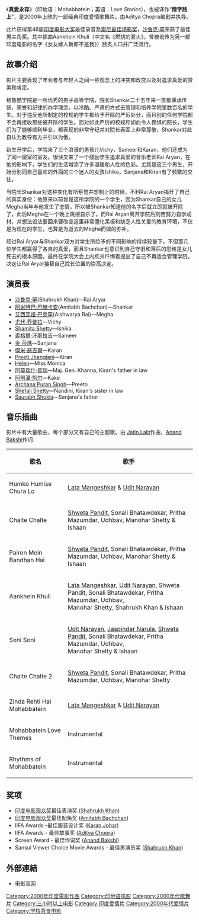 {{primarysources|time=2010-11-10T02:51:20+00:00}}
{{Infobox Film | name = 真愛永存
 | original_name = Mohabbatein
 | image =  Mohabbatein.jpg  
 | caption = 
 | director = [[Aditya_Chopra|Aditya Chopra]]
 | producer = [[Yash_Chopra|Yash Chopra]]
 | writer = [[Aditya_Chopra|Aditya Chopra]] 
 | starring = [[Shahrukh_Khan|Shahrukh Khan]]<br>[[Amitabh_Bachchan|Amitabh Bachchan]]<br>[[Aishwarya_Rai|Aishwarya Rai]]
 | music = Jatin-Lalit
 | cinematography = 
 | editing =[[V.V._Karnik|V.V. Karnik]]<br />[[Singh_Taranjeet|Singh Taranjeet]]
 | production_company = Yash Raj Films Pvt. Ltd.
 | distributor = Bodega Films
 | released =  2000年10月27日（印度）
 | runtime = 216分鐘
 | country = [[印度|印度]]
 | language = [[印地語|印地語]]
 | budget =  
 | preceded_by = 
 | followed_by = 
 | imdb_id = 0213890
}}
《'''真愛永存'''》（印地语：Mohabbatein；英语：''Love Stories''），也被译作“'''情字路上'''”，是2000年上映的一部经典印度爱情歌舞片。由Aditya Chopra编剧并执导。

此片获得第46届[[印度电影大奖|印度电影大奖]]最佳录音及[[索尼最佳场影奖|索尼最佳场影奖]]，[[沙鲁克·罕|沙鲁克·罕]]荣获了最佳男主角奖。其中插曲Aankhein Khuli（中文名《燃烧的爱火》，曾被讹传为另一部印度电影的名字《女友嫁人新郎不是我》）脍炙人口并广泛流行。

== 故事介绍 ==
影片主要表现了年长者与年轻人之间一些观念上的冲突和改变以及对追求真爱的赞美和肯定。

格鲁酷学院是一所优秀的男子高等学院，院长Shankar二十五年来一直都秉承传统，荣誉和纪律的办学理念，以冷酷、严肃的方式去管理和培养学院里数百名的学生。对于违反他所制定的校规的学生都给予开除的严厉处分，而且别的任何学院都不会再接收那些被开除的学生。面对如此严厉的校规和如此令人畏惧的院长，学生们为了能够顺利毕业，都表现的非常守纪并对院长表面上非常尊敬，Shankar对此自认为教导有方并引以为傲。

新生开学后，学院来了三个浪漫的男孩儿Vichy，Sameer和Karan，他们还成为了同一寝室的室友。很快又来了一个鼓励学生追求真爱的音乐老师Rai Aryan，在他的影响下，学生们的生活增添了许多温暖和人性的色彩。尤其是这三个男生，开始分别同自己喜欢的外面的三个迷人的女孩Ishika，Sanjana和Kiran有了频繁的交往。

当院长Shankar对这种变化有所察觉并想制止的时候，不料Rai Aryan揭开了自己的真实身份：他原来以前曾是这所学院的一个学生，因为Shankar自己的女儿Megha当年与他发生了恋情，所以被Shankar知道他的名字后就立即就被开除了，此后Megha在一个晚上跳楼自杀了。而Rai Aryan离开学院后刻苦努力自学成材，并想法设法要回来要改变这里非常僵化呆板和缺乏人性关爱的教育环境，不仅是为现在的学生，也算是为逝去的Megha而做的弥补。

经过Rai Aryar与Shankar双方对学生所给予的不同影响的持续较量下，不但那几位学生都赢得了各自的真爱，而且Shankar也意识到自己守旧和落后的思维是女儿死去的根本原因，最终在学院大会上内疚并忏悔着提出了自己不再适合管理学院，决定让Rai Aryar接替自己院长位置的崇高决定。

== 演员表 ==
*[[沙鲁克·罕|沙鲁克·罕]](Shahrukh Khan)—Rai Aryar
*[[阿米特巴·巴赫卡安|阿米特巴·巴赫卡安]](Amitabh Bachchan)—Shankar
*[[艾西瓦娅·巴克罕|艾西瓦娅·巴克罕]](Aishwarya Rai)—Megha
*[[尤代·乔普拉|尤代·乔普拉]]—Vichy
*[[Shamita_Shetty|Shamita Shetty]]—Ishika
*[[裘格爾·汗斯拉吉|裘格爾·汗斯拉吉]]—Sameer
*[[金·莎瑪|金·莎瑪]]—Sanjana
*[[傑米·瑟吉爾|傑米·瑟吉爾]]—Karan
*[[Preeti_Jhangiani|Preeti Jhangiani]]—Kiran
*[[Helen|Helen]]—Miss Monica
*[[阿莫瑞什·普瑞|阿莫瑞什·普瑞]]—Maj. Gen. Khanna, Kiran's father in law
*[[阿努潘·凯尔|阿努潘·凯尔]]—Kake
*[[Archana_Puran_Singh|Archana Puran Singh]]—Preeto
*[[Shefali_Shetty|Shefali Shetty]]—Nandini, Kiran's sister in law
*[[Saurabh_Shukla|Saurabh Shukla]]—Sanjana's father

== 音乐插曲 ==
影片中有大量歌曲，每个部分又有自己的主题歌。由 [[Jatin_Lalit|Jatin Lalit]]作曲，[[Anand_Bakshi|Anand Bakshi]]作词.
{| class="wikitable"
|-
!歌名
!歌手
|-
|Humko Humise Chura Lo
|[[Lata_Mangeshkar|Lata Mangeshkar]] & [[Udit_Narayan|Udit Narayan]]
|-
|Chalte Chalte
|[[Shweta_Pandit|Shweta Pandit]], Sonali Bhatawdekar, Pritha Mazumdar, Udhbav, Manohar Shetty & Ishaan
|- 
|Pairon Mein Bandhan Hai
|[[Shweta_Pandit|Shweta Pandit]], Sonali Bhatawdekar, Pritha Mazumdar, Udhbav, Manohar Shetty & Ishaan
|-
|Aankhein Khuli
|[[Lata_Mangeshkar|Lata Mangeshkar]], [[Udit_Narayan|Udit Narayan]], Shweta Pandit, Sonali Bhatawdekar, Pritha Mazumdar, Udhbav,<br>
Manohar Shetty, Shahrukh Khan & Ishaan
|- 
|Soni Soni
|[[Udit_Narayan|Udit Narayan]], [[Jaspinder_Narula|Jaspinder Narula]], [[Shweta_Pandit|Shweta Pandit]], Sonali Bhatawdekar, Pritha Mazumdar, Udhbav,<br>
Manohar Shetty & Ishaan
|- 
|Chalte Chalte 2
|[[Shweta_Pandit|Shweta Pandit]], Sonali Bhatawdekar, Pritha Mazumdar, Udhbav, Manohar Shetty
|-
|Zinda Rehti Hai Mohabbatein
|[[Lata_Mangeshkar|Lata Mangeshkar]] & [[Udit_Narayan|Udit Narayan]]
|- 
|Mohabbatein Love Themes
|Instrumental 
|- 
|Rhythms of Mohabbatein
|Instrumental
|}

== 奖项 ==
* [[印度电影观众奖|印度电影观众奖]]最佳表演奖 ([[Shahrukh_Khan|Shahrukh Khan]])
* [[印度电影观众奖|印度电影观众奖]]最佳配角奖 ([[Amitabh_Bachchan|Amitabh Bachchan]])
* IIFA Awards -最佳服装设计奖 ([[Karan_Johar|Karan Johar]])
* IIFA Awards - 最佳故事奖 ([[Aditya_Chopra|Aditya Chopra]])
* Screen Award - 最佳作词奖 ([[Anand_Bakshi|Anand Bakshi]])
* Sansui Viewer Choice Movie Awards - 最佳男演员奖 ([[Shahrukh_Khan|Shahrukh Khan]])

==外部連結==
*[http://www1.yashrajfilms.com/mohabbatein/main.htm 电影官网] {{Wayback|url=http://www1.yashrajfilms.com/mohabbatein/main.htm |date=20060829055247 }}

{{DEFAULTSORT:Mohabbatein}}
[[Category:2000年印度電影作品|Category:2000年印度電影作品]]
[[Category:印地语电影|Category:印地语电影]]
[[Category:2000年代歌舞片|Category:2000年代歌舞片]]
[[Category:三小时以上电影|Category:三小时以上电影]]
[[Category:印度爱情片|Category:印度爱情片]]
[[Category:2000年代爱情片|Category:2000年代爱情片]]
[[Category:学校背景电影|Category:学校背景电影]]